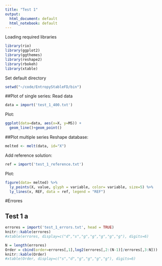 ```yaml
---
title: "Test 1"
output:
  html_document: default
  html_notebook: default
---
```


Loading required libraries

```r
library(rio)
library(ggplot2)
library(ggthemes)
library(reshape2)
library(rbokeh)
library(xtable)
```

Set default directory
```r
setwd("~/code/EntropyStableFD/bin")
```

##Plot of single series:
Read data
```r
data = import('test_1_400.txt')
```
Plot:
```r
ggplot(data=data, aes(x=X, y=MS)) +
  geom_line()+geom_point()
```

##Plot multiple series
Reshape database:
```r
melted <- melt(data, id="X")
```
Add reference solution:
```r
ref = import('test_1_reference.txt')
```
Plot:
```r
figure(data= melted) %>%
  ly_points(X, value, glyph = variable, color= variable, size=5) %>%
  ly_lines(x, REF, data = ref, legend = "REF")
```

#Errores

## Test 1 a

```r
errores = import('test_1_errors.txt', head = TRUE)
knitr::kable(errores)
#xtable(errores, display=c("d","s","g","g","g","g","g"), digits=6)
```
```r
N = length(errores)
Order = cbind(order=errores[,1],log2(errores[,2:(N-1)]/errores[,3:N]))
knitr::kable(Order)
#xtable(Order, display=c("s","d","g","g","g","g"), digits=6)
```